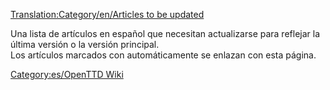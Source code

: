 [[Translation:Category/en/Articles to be updated]]

Una lista de artículos en español que necesitan actualizarse para reflejar la última versión o la versión principal.<br/>
Los artículos marcados con {{es/Desactualizado}} automáticamente se enlazan con esta página.

[[Category:es/OpenTTD Wiki]]